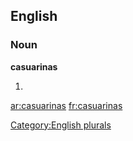 
==English==

===Noun===
'''casuarinas'''

# {{plural of|[[casuarina]]}}

[[Category:English plurals]]

[[ar:casuarinas]]
[[fr:casuarinas]]